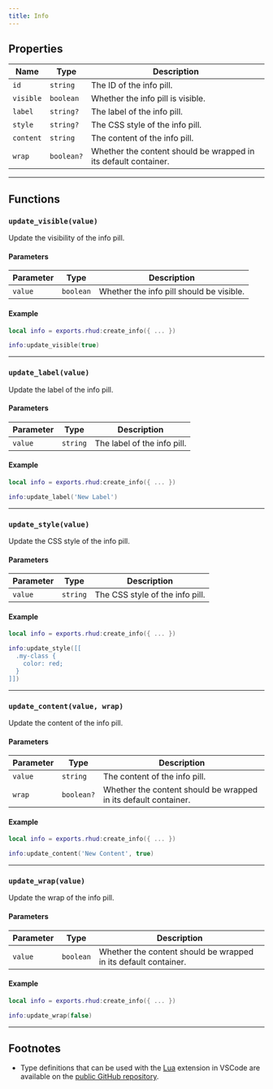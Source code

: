 ```yaml
---
title: Info
---
```


## Properties
| Name | Type | Description |
| --- | --- | --- |
| `id` | `string` | The ID of the info pill. |
| `visible` | `boolean` | Whether the info pill is visible. |
| `label` | `string?` | The label of the info pill. |
| `style` | `string?` | The CSS style of the info pill. |
| `content` | `string` | The content of the info pill. |
| `wrap` | `boolean?` | Whether the content should be wrapped in its default container. |

---

## Functions

### `update_visible(value)`
Update the visibility of the info pill.

#### Parameters
| Parameter | Type | Description |
| --- | --- | --- |
| `value` | `boolean` | Whether the info pill should be visible. |

#### Example
```lua title="client.lua"
local info = exports.rhud:create_info({ ... })

info:update_visible(true)
```

---

### `update_label(value)`
Update the label of the info pill.

#### Parameters
| Parameter | Type | Description |
| --- | --- | --- |
| `value` | `string` | The label of the info pill. |

#### Example
```lua title="client.lua"
local info = exports.rhud:create_info({ ... })

info:update_label('New Label')
```

---

### `update_style(value)`
Update the CSS style of the info pill.

#### Parameters
| Parameter | Type | Description |
| --- | --- | --- |
| `value` | `string` | The CSS style of the info pill. |

#### Example
```lua title="client.lua"
local info = exports.rhud:create_info({ ... })

info:update_style([[
  .my-class {
    color: red;
  }
]])
```

---

### `update_content(value, wrap)`
Update the content of the info pill.

#### Parameters
| Parameter | Type | Description |
| --- | --- | --- |
| `value` | `string` | The content of the info pill. |
| `wrap` | `boolean?` | Whether the content should be wrapped in its default container. |

#### Example
```lua title="client.lua"
local info = exports.rhud:create_info({ ... })

info:update_content('New Content', true)
```

---

### `update_wrap(value)`
Update the wrap of the info pill.

#### Parameters
| Parameter | Type | Description |
| --- | --- | --- |
| `value` | `boolean` | Whether the content should be wrapped in its default container. |

#### Example
```lua title="client.lua"
local info = exports.rhud:create_info({ ... })

info:update_wrap(false)
```

---

## Footnotes

- Type definitions that can be used with the [Lua](https://marketplace.visualstudio.com/items?itemName=sumneko.lua) extension in VSCode are available on the [public GitHub repository](https://github.com/Raxdiam/rHUD).
